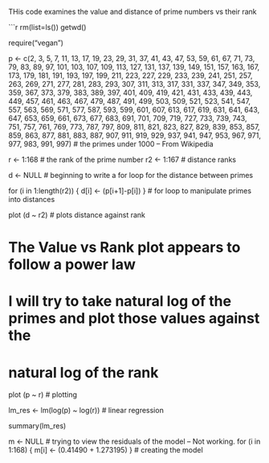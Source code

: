 THis code examines the value and distance of prime numbers vs their rank

```r

rm(list=ls())
getwd()

require("vegan")

p <- c(2, 3, 5, 7, 11, 13, 17, 19, 23, 29, 31, 37, 41, 43, 47, 53, 59, 61, 67, 71, 73, 79, 83, 89, 97, 101, 103, 107, 109, 113, 127, 131, 137, 139, 149, 151, 157, 163, 167, 173, 179, 181, 191, 193, 197, 199, 211, 223, 227, 229, 233, 239, 241, 251, 257, 263, 269, 271, 277, 281, 283, 293, 307, 311, 313, 317, 331, 337, 347, 349, 353, 359, 367, 373, 379, 383, 389, 397, 401, 409, 419, 421, 431, 433, 439, 443, 449, 457, 461, 463, 467, 479, 487, 491, 499, 503, 509, 521, 523, 541, 547, 557, 563, 569, 571, 577, 587, 593, 599, 601, 607, 613, 617, 619, 631, 641, 643, 647, 653, 659, 661, 673, 677, 683, 691, 701, 709, 719, 727, 733, 739, 743, 751, 757, 761, 769, 773, 787, 797, 809, 811, 821, 823, 827, 829, 839, 853, 857, 859, 863, 877, 881, 883, 887, 907, 911, 919, 929, 937, 941, 947, 953, 967, 971, 977, 983, 991, 997)  # the primes under 1000 -- From Wikipedia

r <- 1:168 # the rank of the prime number
r2 <- 1:167 # distance ranks

d <- NULL # beginning to write a for loop for the distance between primes

for (i in 1:length(r2)) {
  d[i] <- (p[i+1]-p[i])
}  # for loop to manipulate primes into distances

plot (d ~ r2) # plots distance against rank


# The Value vs Rank plot appears to follow a power law 
# I will try to take natural log of the primes and plot those values against the
# natural log of the rank

plot (p ~ r) # plotting 

lm_res <- lm(log(p) ~ log(r)) # linear regression

summary(lm_res)

m <- NULL # trying to view the residuals of the model -- Not working.
for (i in 1:168) {
  m[i] <- (0.41490 + 1.273195)
} # creating the model

